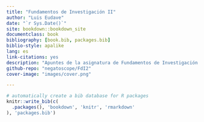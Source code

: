 ```yaml
--- 
title: "Fundamentos de Investigación II"
author: "Luis Eudave"
date: "`r Sys.Date()`"
site: bookdown::bookdown_site
documentclass: book
bibliography: [book.bib, packages.bib]
biblio-style: apalike
lang: es
link-citations: yes
description: "Apuntes de la asignatura de Fundamentos de Investigación II"
github-repo: "negatoscope/FdI2"
cover-image: "images/cover.png"

---
```




 


```r
# automatically create a bib database for R packages
knitr::write_bib(c(
  .packages(), 'bookdown', 'knitr', 'rmarkdown'
), 'packages.bib')
```
